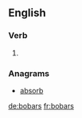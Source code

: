 
==English==

===Verb===
{{head|en}}

# {{en-third-person singular of|bobar}}

===Anagrams===
* [[absorb#English|absorb]]

[[de:bobars]]
[[fr:bobars]]
